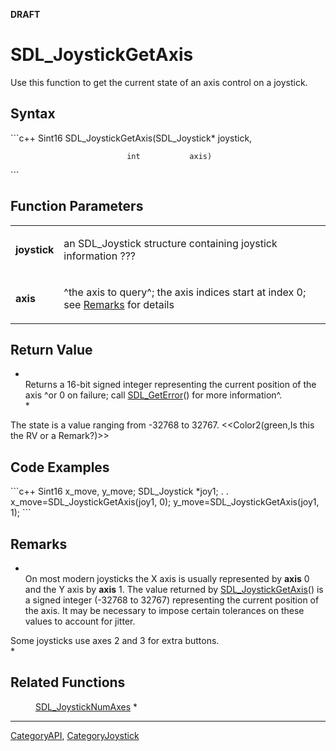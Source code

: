 <!-- pragma section-numbers off -->
<!-- pragma disable-camelcase -->
'''DRAFT'''

= SDL_JoystickGetAxis =
Use this function to get the current state of an axis control on a joystick.


== Syntax ==
```c++
Sint16 SDL_JoystickGetAxis(SDL_Joystick* joystick,
                           int           axis)
```

== Function Parameters ==
{|
|'''joystick'''
|an SDL_Joystick structure containing joystick information ???
|-
|'''axis'''
|^the axis to query^; the axis indices start at index 0; see [[#Remarks|Remarks]] for details
|}

== Return Value ==
*<br/>Returns a 16-bit signed integer representing the current position of the axis ^or 0 on failure; call [[SDL_GetError]]() for more information^.<br/>*

The state is a value ranging from -32768 to 32767. <<Color2(green,Is this the RV or a Remark?)>>

== Code Examples ==
```c++
Sint16 x_move, y_move;
SDL_Joystick *joy1;
.
.
x_move=SDL_JoystickGetAxis(joy1, 0);
y_move=SDL_JoystickGetAxis(joy1, 1);
```

== Remarks ==
*<br/>On most modern joysticks the X axis is usually represented by '''axis''' 0 and the Y axis by '''axis''' 1. The value returned by [[SDL_JoystickGetAxis]]() is a signed integer (-32768 to 32767) representing the current position of the axis.  It may be necessary to impose certain tolerances on these values to account for jitter.

Some joysticks use axes 2 and 3 for extra buttons.<br/>*

== Related Functions ==
:[[SDL_JoystickNumAxes]] *

----
[[CategoryAPI]], [[CategoryJoystick]]

